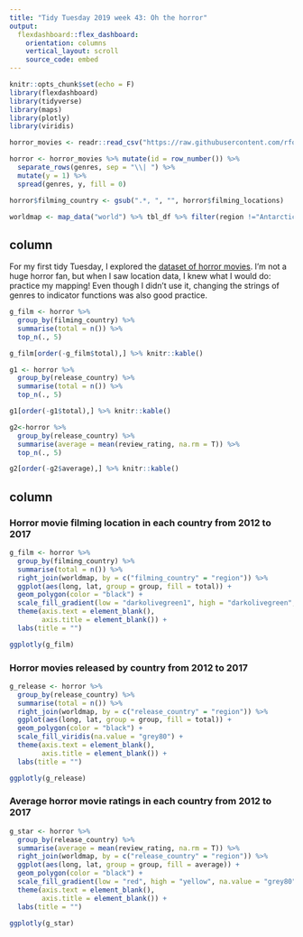 ```yaml
---
title: "Tidy Tuesday 2019 week 43: Oh the horror"
output: 
  flexdashboard::flex_dashboard:
    orientation: columns
    vertical_layout: scroll
    source_code: embed
---
```


```r
knitr::opts_chunk$set(echo = F)
library(flexdashboard)
library(tidyverse)
library(maps)
library(plotly)
library(viridis)
```

```r
horror_movies <- readr::read_csv("https://raw.githubusercontent.com/rfordatascience/tidytuesday/master/data/2019/2019-10-22/horror_movies.csv")
```

```r
horror <- horror_movies %>% mutate(id = row_number()) %>% 
  separate_rows(genres, sep = "\\| ") %>% 
  mutate(y = 1) %>%
  spread(genres, y, fill = 0)

horror$filming_country <- gsub(".*, ", "", horror$filming_locations)

worldmap <- map_data("world") %>% tbl_df %>% filter(region !="Antarctica")
```

column {.sidebar}
-------------------------------------

For my first tidy Tuesday, I explored the [dataset of horror movies](https://github.com/rfordatascience/tidytuesday/tree/master/data/2019/2019-10-22). I'm not a huge horror fan, but when I saw location data, I knew what I would do: practice my mapping! Even though I didn't use it, changing the strings of genres to indicator functions was also good practice.

```r
g_film <- horror %>%
  group_by(filming_country) %>%
  summarise(total = n()) %>% 
  top_n(., 5) 

g_film[order(-g_film$total),] %>% knitr::kable()

g1 <- horror %>%
  group_by(release_country) %>%
  summarise(total = n()) %>% 
  top_n(., 5) 

g1[order(-g1$total),] %>% knitr::kable()

g2<-horror %>%
  group_by(release_country) %>%
  summarise(average = mean(review_rating, na.rm = T)) %>% 
  top_n(., 5)

g2[order(-g2$average),] %>% knitr::kable()

```

column
-----------------------------------------------------

### Horror movie filming location in each country from 2012 to 2017

```r
g_film <- horror %>%
  group_by(filming_country) %>%
  summarise(total = n()) %>%
  right_join(worldmap, by = c("filming_country" = "region")) %>%
  ggplot(aes(long, lat, group = group, fill = total)) +
  geom_polygon(color = "black") +
  scale_fill_gradient(low = "darkolivegreen1", high = "darkolivegreen", na.value = "grey80") +
  theme(axis.text = element_blank(),
        axis.title = element_blank()) +
  labs(title = "") 

ggplotly(g_film)
```


### Horror movies released by country from 2012 to 2017

```r
g_release <- horror %>%
  group_by(release_country) %>%
  summarise(total = n()) %>%
  right_join(worldmap, by = c("release_country" = "region")) %>%
  ggplot(aes(long, lat, group = group, fill = total)) +
  geom_polygon(color = "black") +
  scale_fill_viridis(na.value = "grey80") +
  theme(axis.text = element_blank(),
        axis.title = element_blank()) +
  labs(title = "") 

ggplotly(g_release)
```


### Average horror movie ratings in each country from 2012 to 2017

```r
g_star <- horror %>%
  group_by(release_country) %>%
  summarise(average = mean(review_rating, na.rm = T)) %>%
  right_join(worldmap, by = c("release_country" = "region")) %>%
  ggplot(aes(long, lat, group = group, fill = average)) +
  geom_polygon(color = "black") +
  scale_fill_gradient(low = "red", high = "yellow", na.value = "grey80") +
  theme(axis.text = element_blank(),
        axis.title = element_blank()) +
  labs(title = "") 

ggplotly(g_star)
```